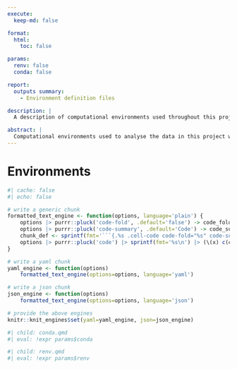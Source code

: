 ```yaml
---
execute:
  keep-md: false

format:
  html:
    toc: false

params:
  renv: false
  conda: false

report:
  outputs summary:
    - Environment definition files

description: |
  A description of computational environments used throughout this project.

abstract: |
  Computational environments used to analyse the data in this project will be listed here. These environments were likely used in all chapters or analyses. Analysis-specific environments will be described in the relevant chapter(s).
---
```


<!--
quarto render environments/index.qmd \
--profile dev \
--execute-param conda=false \
--execute-param renv=false 
-->

# Environments {.appendix}

```r
#| cache: false
#| echo: false

# write a generic chunk
formatted_text_engine <- function(options, language='plain') {
	options |> purrr::pluck('code-fold', .default='false') -> code_fold
	options |> purrr::pluck('code-summary', .default='Code') -> code_summary
	chunk_def <- sprintf(fmt='```{.%s .cell-code code-fold="%s" code-summary="%s"}\n', language, code_fold, code_summary)
	options |> purrr::pluck('code') |> sprintf(fmt='%s\n') |> (\(x) c(chunk_def, x, '```\n'))()
}

# write a yaml chunk
yaml_engine <- function(options)
	formatted_text_engine(options=options, language='yaml')

# write a json chunk
json_engine <- function(options)
	formatted_text_engine(options=options, language='json')

# provide the above engines
knitr::knit_engines$set(yaml=yaml_engine, json=json_engine)
```

```r
#| child: conda.qmd
#| eval: !expr params$conda
```

```r
#| child: renv.qmd
#| eval: !expr params$renv
```
